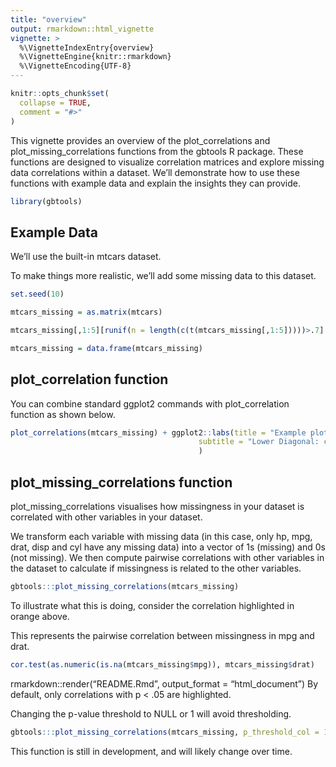 ```yaml
---
title: "overview"
output: rmarkdown::html_vignette
vignette: >
  %\VignetteIndexEntry{overview}
  %\VignetteEngine{knitr::rmarkdown}
  %\VignetteEncoding{UTF-8}
---
```


```r
knitr::opts_chunk$set(
  collapse = TRUE,
  comment = "#>"
)
```


This vignette provides an overview of the plot_correlations and plot_missing_correlations functions from the gbtools R package. These functions are designed to visualize correlation matrices and explore missing data correlations within a dataset. We'll demonstrate how to use these functions with example data and explain the insights they can provide.



```r
library(gbtools)
```

## Example Data

We'll use the built-in mtcars dataset. 

To make things more realistic, we'll add some missing data to this dataset. 

```r

set.seed(10)

mtcars_missing = as.matrix(mtcars)

mtcars_missing[,1:5][runif(n = length(c(t(mtcars_missing[,1:5]))))>.7] <- NA

mtcars_missing = data.frame(mtcars_missing)

```


## plot_correlation function

You can combine standard ggplot2 commands with plot_correlation function as shown below. 

```r

plot_correlations(mtcars_missing) + ggplot2::labs(title = "Example plot_correlations",
                                          subtitle = "Lower Diagonal: correlations\nDiagonal: # non-missing observations for each variable\nUpper Diagonal: sample size for pairwise correlations and 95% CI"
                                          )

```

## plot_missing_correlations function

plot_missing_correlations visualises how missingness in your dataset is correlated with other variables in your dataset. 

We transform each variable with missing data (in this case, only hp, mpg, drat, disp and cyl have any missing data) into a vector of 1s (missing) and 0s (not missing). We then compute pairwise correlations with other variables in the dataset to calculate if missingness is related to the other variables. 



```r

gbtools:::plot_missing_correlations(mtcars_missing)

```

To illustrate what this is doing, consider the correlation highlighted in orange above. 

This represents the pairwise correlation between missingness in mpg and drat.


```r

cor.test(as.numeric(is.na(mtcars_missing$mpg)), mtcars_missing$drat)


```

rmarkdown::render("README.Rmd", output_format = "html_document")
By default, only correlations with p < .05 are highlighted. 

Changing the p-value threshold to NULL or 1 will avoid thresholding. 


```r

gbtools:::plot_missing_correlations(mtcars_missing, p_threshold_col = 1)

```

This function is still in development, and will likely change over time. 

